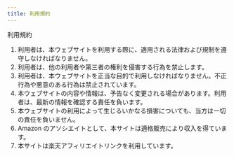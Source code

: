 ```yaml
---
title: 利用規約
---
```


利用規約

1. 利用者は、本ウェブサイトを利用する際に、適用される法律および規制を遵守しなければなりません。
2. 利用者は、他の利用者や第三者の権利を侵害する行為を禁止します。
3. 利用者は、本ウェブサイトを正当な目的で利用しなければなりません。不正行為や悪意のある行為は禁止されています。
4. 本ウェブサイトの内容や情報は、予告なく変更される場合があります。利用者は、最新の情報を確認する責任を負います。
5. 本ウェブサイトの利用によって生じるいかなる損害についても、当方は一切の責任を負いません。
6. Amazon のアソシエイトとして、本サイトは適格販売により収入を得ています。
7. 本サイトは楽天アフィリエイトリンクを利用しています。
